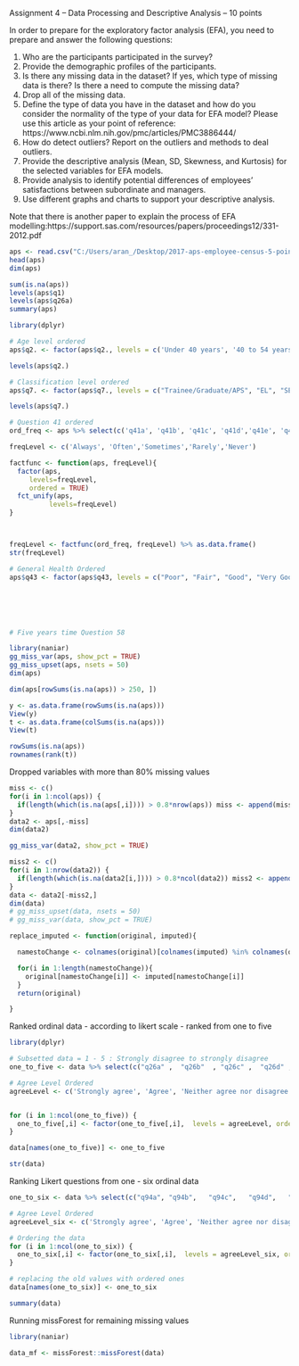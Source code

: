 
Assignment 4 – Data Processing and Descriptive Analysis – 10 points

 

In order to prepare for the exploratory factor analysis (EFA), you need to prepare and answer the following questions:

 

1. Who are the participants participated in the survey?
2. Provide the demographic profiles of the participants.
3. Is there any missing data in the dataset? If yes, which type of missing data is there? Is there a need to compute the missing data?
3. Drop all of the missing data.
4. Define the type of data you have in the dataset and how do you consider the normality of the type of your data for EFA model? Please use this article as your point of reference: https://www.ncbi.nlm.nih.gov/pmc/articles/PMC3886444/
5. How do detect outliers? Report on the outliers and methods to deal outliers.
6. Provide the descriptive analysis (Mean, SD, Skewness, and Kurtosis) for the selected variables for EFA models.
7. Provide analysis to identify potential differences of employees’ satisfactions between subordinate and managers.
8. Use different graphs and charts to support your descriptive analysis.
 

Note that there is another paper to explain the process of EFA modelling:https://support.sas.com/resources/papers/proceedings12/331-2012.pdf

 

```{r Import dataset}
aps <- read.csv("C:/Users/aran_/Desktop/2017-aps-employee-census-5-point-dataset.csv", stringsAsFactors = TRUE, na.strings = " ")
head(aps)
dim(aps)
```

```{r NA Values}
sum(is.na(aps))
levels(aps$q1)
levels(aps$q26a)
summary(aps)
```



```{r Assigning ordinal values to numerical factor}
library(dplyr)

# Age level ordered
aps$q2. <- factor(aps$q2., levels = c('Under 40 years', '40 to 54 years', "55 years or older"), ordered = TRUE)

levels(aps$q2.)

# Classification level ordered
aps$q7. <- factor(aps$q7., levels = c("Trainee/Graduate/APS", "EL", "SES"), ordered = TRUE)

levels(aps$q7.)

# Question 41 ordered
ord_freq <- aps %>% select(c('q41a', 'q41b', 'q41c', 'q41d','q41e', 'q41f', 'q41g'))

freqLevel <- c('Always', 'Often','Sometimes','Rarely','Never')

factfunc <- function(aps, freqLevel){
  factor(aps, 
     levels=freqLevel, 
     ordered = TRUE)
  fct_unify(aps, 
          levels=freqLevel) 
}



freqLevel <- factfunc(ord_freq, freqLevel) %>% as.data.frame()
str(freqLevel)

# General Health Ordered 
aps$q43 <- factor(aps$q43, levels = c("Poor", "Fair", "Good", "Very Good", "Excellent"), ordered = TRUE)






# Five years time Question 58

```

```{r}
library(naniar)
gg_miss_var(aps, show_pct = TRUE)
gg_miss_upset(aps, nsets = 50)
dim(aps)

dim(aps[rowSums(is.na(aps)) > 250, ])

y <- as.data.frame(rowSums(is.na(aps)))
View(y)
t <- as.data.frame(colSums(is.na(aps)))
View(t)

rowSums(is.na(aps)) 
rownames(rank(t))
```

Dropped variables with more than 80% missing values

```{r Column wise deletion} 
miss <- c()
for(i in 1:ncol(aps)) {
  if(length(which(is.na(aps[,i]))) > 0.8*nrow(aps)) miss <- append(miss,i) 
}
data2 <- aps[,-miss]
dim(data2)

gg_miss_var(data2, show_pct = TRUE)

```


```{r Row wise deletion}

miss2 <- c()
for(i in 1:nrow(data2)) {
  if(length(which(is.na(data2[i,]))) > 0.8*ncol(data2)) miss2 <- append(miss2,i) 
}
data <- data2[-miss2,]
dim(data)
# gg_miss_upset(data, nsets = 50)
# gg_miss_var(data, show_pct = TRUE)
```

```{r function to replace old with new}
replace_imputed <- function(original, imputed){

  namestoChange <- colnames(original)[colnames(imputed) %in% colnames(original)]

  for(i in 1:length(namestoChange)){
    original[namestoChange[i]] <- imputed[namestoChange[i]]
  }
  return(original)

}
```


Ranked ordinal data - according to likert scale - ranked from one to five
```{r}
library(dplyr)

# Subsetted data = 1 - 5 : Strongly disagree to strongly disagree
one_to_five <- data %>% select(c("q26a" ,  "q26b"  , "q26c" ,  "q26d" ,  "q26e" ,  "q26f" ,  "q26g" ,"q26h"   ,"q26i"   ,"q27a"  , "q27b"  , "q27c",   "q27d"  , "q27e",   "q27f" ,  "q28a"  , "q28b"  , "q28c" ,"q28d"  , "q28e"   ,"q28f",   "q28g",   "q28h",   "q28i" ,  "q28j" ,  "q28k" ,  "q28l"  , "q28m",   "q28n", "q28o"  , "q30a"  , "q30b",   "q30c",   "q30d"  , "q30e"  , "q30f",   "q30g",   "q30h" ,  "q30i" ,  "q30j" ,"q30k"  , "q30l",  "q32a",   "q32b",   "q32c" ,  "q32d",   "q32e" ,"q32f" ,  "q32g"  , "q32h" ,  "q32i" ,  "q32j" ,  "q32k" ,  "q32l" ,  "q32m" ,  "q32n"  , "q32o"  , "q32p", "q35a" ,  "q35b" ,  "q35c",   "q35d", "q62", "q64", "q65", "q81a" ,  "q81b" ,  "q81c",   "q81d", "q81e", "q76a" ,  "q76b",   "q76c", "q76d", "q70a",   "q70b" ,  "q70c", "q67a"  , "q67b",   "q67c",   "q67d",   "q67e" ,  "q67f",   "q67g" ,  "q67h", "q65" , "q64", "q62", "q51a","q51b","q51c", "q50a"  , "q50b" ,  "q50c" ,  "q50d"  , "q50e", "q42a",   "q42b" ,  "q42c" ,  "q42d"  , "q42e" ,  "q42f" ,  "q42g","q42h" ,  "q42i" )) 

# Agree Level Ordered
agreeLevel <- c('Strongly agree', 'Agree', 'Neither agree nor disagree', 'Disagree', 'Strongly disagree')


for (i in 1:ncol(one_to_five)) {
  one_to_five[,i] <- factor(one_to_five[,i],  levels = agreeLevel, ordered=TRUE)
}

data[names(one_to_five)] <- one_to_five

str(data)
```

Ranking Likert questions from one - six ordinal data
```{r}
one_to_six <- data %>% select(c("q94a", "q94b",   "q94c",   "q94d",   "q94e" ,  "q94f", "q31a" ,  "q31b"  , "q31c" ,  "q31d")) 

# Agree Level Ordered
agreeLevel_six <- c('Strongly agree', 'Agree', 'Neither agree nor disagree', 'Disagree', 'Strongly disagree', 'Do not know')

# Ordering the data
for (i in 1:ncol(one_to_six)) {
  one_to_six[,i] <- factor(one_to_six[,i],  levels = agreeLevel_six, ordered=TRUE)
}

# replacing the old values with ordered ones 
data[names(one_to_six)] <- one_to_six

```

```{r Final structure after ranking}
summary(data)
```

Running missForest for remaining missing values 
```{r}
library(naniar)

data_mf <- missForest::missForest(data)
```

